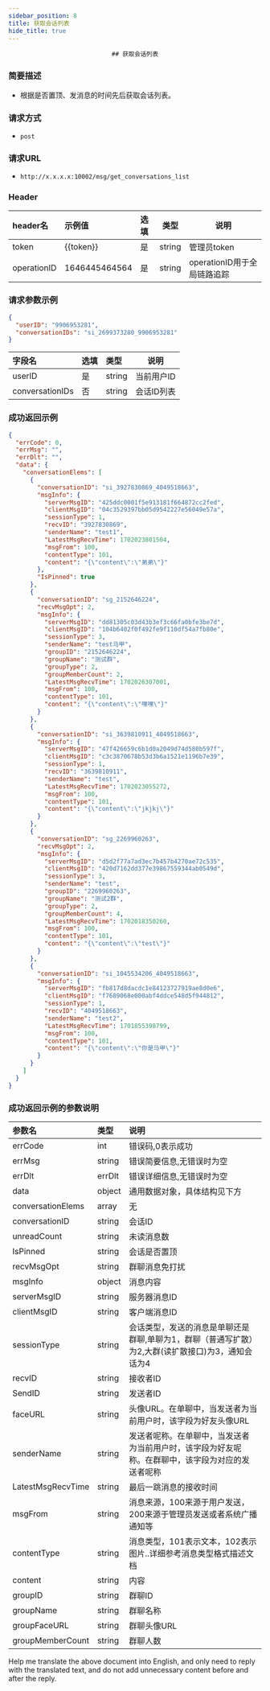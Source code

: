 ```yaml
---
sidebar_position: 8
title: 获取会话列表
hide_title: true
---
```


<center>

    ## 获取会话列表

</center>

### 简要描述
- 根据是否置顶、发消息的时间先后获取会话列表。
### 请求方式
- `post`
### 请求URL
- `http://x.x.x.x:10002/msg/get_conversations_list`


### Header
|header名|示例值|选填|类型|说明|
|:----    |:-------    |:--- |---|------      |
|token|{{token}}|是|string|管理员token|
|operationID|1646445464564|是|string|operationID用于全局链路追踪|


### 请求参数示例


```json
{
  "userID": "9906953281",
  "conversationIDs": "si_2699373280_9906953281"
}
```
|字段名|选填|类型|说明|
|:----    |:-------    |:--- |---|
|userID|是|string|当前用户ID|
|conversationIDs|否|string|会话ID列表|
### 成功返回示例


```json
{
  "errCode": 0,
  "errMsg": "",
  "errDlt": "",
  "data": {
    "conversationElems": [
      {
        "conversationID": "si_3927830869_4049518663",
        "msgInfo": {
          "serverMsgID": "425ddc0001f5e913181f664872cc2fed",
          "clientMsgID": "04c3529397bb05d9542227e56049e57a",
          "sessionType": 1,
          "recvID": "3927830869",
          "senderName": "test1",
          "LatestMsgRecvTime": 1702023801504,
          "msgFrom": 100,
          "contentType": 101,
          "content": "{\"content\":\"弟弟\"}"
        },
        "IsPinned": true
      },
      {
        "conversationID": "sg_2152646224",
        "recvMsgOpt": 2,
        "msgInfo": {
          "serverMsgID": "dd81305c03d43b3ef3c66fa0bfe3be7d",
          "clientMsgID": "104b6402f0f492fe9f110df54a7fb80e",
          "sessionType": 3,
          "senderName": "test马甲",
          "groupID": "2152646224",
          "groupName": "测试群",
          "groupType": 2,
          "groupMemberCount": 2,
          "LatestMsgRecvTime": 1702026307001,
          "msgFrom": 100,
          "contentType": 101,
          "content": "{\"content\":\"嘿嘿\"}"
        }
      },
      {
        "conversationID": "si_3639810911_4049518663",
        "msgInfo": {
          "serverMsgID": "47f426659c6b1d0a2049d74d580b597f",
          "clientMsgID": "c3c3870678b53d3b6a1521e1196b7e39",
          "sessionType": 1,
          "recvID": "3639810911",
          "senderName": "test",
          "LatestMsgRecvTime": 1702023055272,
          "msgFrom": 100,
          "contentType": 101,
          "content": "{\"content\":\"jkjkj\"}"
        }
      },
      {
        "conversationID": "sg_2269960263",
        "recvMsgOpt": 2,
        "msgInfo": {
          "serverMsgID": "d5d2f77a7ad3ec7b457b4270ae72c535",
          "clientMsgID": "420d7162dd377e39867559344ab0549d",
          "sessionType": 3,
          "senderName": "test",
          "groupID": "2269960263",
          "groupName": "测试2群",
          "groupType": 2,
          "groupMemberCount": 4,
          "LatestMsgRecvTime": 1702018350260,
          "msgFrom": 100,
          "contentType": 101,
          "content": "{\"content\":\"test\"}"
        }
      },
      {
        "conversationID": "si_1045534206_4049518663",
        "msgInfo": {
          "serverMsgID": "fb817d8dacdc1e84123727919ae8d0e6",
          "clientMsgID": "f7689068e000abf4ddce548d5f944812",
          "sessionType": 1,
          "recvID": "4049518663",
          "senderName": "test2",
          "LatestMsgRecvTime": 1701855398799,
          "msgFrom": 100,
          "contentType": 101,
          "content": "{\"content\":\"你是马甲\"}"
        }
      }
    ]
  }
}

```
### 成功返回示例的参数说明


|参数名|类型|说明|
|:----    |:-------    |:--- |
|errCode|int|错误码,0表示成功|
|errMsg|string|错误简要信息,无错误时为空|
|errDlt|errDlt|错误详细信息,无错误时为空|
|data|object|通用数据对象，具体结构见下方|
|conversationElems|	array	|无|
|conversationID	|string|	会话ID|
|unreadCount	|string|	未读消息数|
|IsPinned	|string|	会话是否置顶|
|recvMsgOpt	|string|	群聊消息免打扰|
|msgInfo	|object|	消息内容|
|serverMsgID|	string	|服务器消息ID|
|clientMsgID|	string	|客户端消息ID|
|sessionType|	string|	会话类型，发送的消息是单聊还是群聊,单聊为1，群聊（普通写扩散）为2,大群(读扩散接口)为3，通知会话为4|
|recvID	|string	|接收者ID|
|SendID	|string	|发送者ID|
|faceURL|	string|	头像URL。在单聊中，当发送者为当前用户时，该字段为好友头像URL|
|senderName|	string|	发送者呢称。在单聊中，当发送者为当前用户时，该字段为好友呢称。在群聊中，该字段为对应的发送者呢称|
|LatestMsgRecvTime|	string|	最后一跳消息的接收时间|
|msgFrom	|string	|消息来源，100来源于用户发送，200来源于管理员发送或者系统广播通知等|
|contentType	|string|	消息类型，101表示文本，102表示图片..详细参考消息类型格式描述文档|
|content	|string|	内容|
|groupID	|string	|群聊ID|
|groupName	|string	|群聊名称|
|groupFaceURL|	string|	群聊头像URL|
|groupMemberCount|	string|	群聊人数|

Help me translate the above document into English, and only need to reply with the translated text, and do not add unnecessary content before and after the reply.